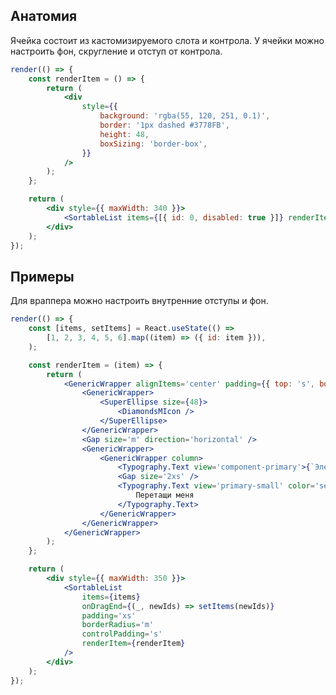 ## Анатомия

Ячейка состоит из кастомизируемого слота и контрола. У ячейки можно настроить фон, скругление и отступ от контрола.

```jsx live
render(() => {
    const renderItem = () => {
        return (
            <div
                style={{
                    background: 'rgba(55, 120, 251, 0.1)',
                    border: '1px dashed #3778FB',
                    height: 48,
                    boxSizing: 'border-box',
                }}
            />
        );
    };

    return (
        <div style={{ maxWidth: 340 }}>
            <SortableList items={[{ id: 0, disabled: true }]} renderItem={renderItem} />
        </div>
    );
});
```

## Примеры

Для враппера можно настроить внутренние отступы и фон.

```jsx live
render(() => {
    const [items, setItems] = React.useState(() =>
        [1, 2, 3, 4, 5, 6].map((item) => ({ id: item })),
    );

    const renderItem = (item) => {
        return (
            <GenericWrapper alignItems='center' padding={{ top: 's', bottom: 's', left: 'm' }}>
                <GenericWrapper>
                    <SuperEllipse size={48}>
                        <DiamondsMIcon />
                    </SuperEllipse>
                </GenericWrapper>
                <Gap size='m' direction='horizontal' />
                <GenericWrapper>
                    <GenericWrapper column>
                        <Typography.Text view='component-primary'>{`Элемент списка ${item.id}`}</Typography.Text>
                        <Gap size='2xs' />
                        <Typography.Text view='primary-small' color='secondary'>
                            Перетащи меня
                        </Typography.Text>
                    </GenericWrapper>
                </GenericWrapper>
            </GenericWrapper>
        );
    };

    return (
        <div style={{ maxWidth: 350 }}>
            <SortableList
                items={items}
                onDragEnd={(_, newIds) => setItems(newIds)}
                padding='xs'
                borderRadius='m'
                controlPadding='s'
                renderItem={renderItem}
            />
        </div>
    );
});
```
